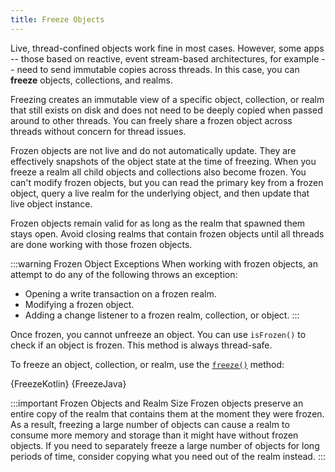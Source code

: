 ```yaml
---
title: Freeze Objects
---
```


Live, thread-confined objects work fine in most cases.
However, some apps -- those based on reactive, event
stream-based architectures, for example -- need to send
immutable copies across threads. In this case,
you can **freeze** objects, collections, and realms.

Freezing creates an immutable view of a specific object,
collection, or realm that still exists on disk and does not
need to be deeply copied when passed around to other
threads. You can freely share a frozen object across threads
without concern for thread issues.

Frozen objects are not live and do not automatically update. They are
effectively snapshots of the object state at the time of freezing. When
you freeze a realm all child objects and collections also become
frozen. You can't modify frozen objects, but you can read the primary
key from a frozen object, query a live realm for the underlying
object, and then update that live object instance.

Frozen objects remain valid for as long as the realm that
spawned them stays open. Avoid closing realms that contain frozen
objects until all threads are done working with those frozen objects.

:::warning Frozen Object Exceptions
When working with frozen objects, an attempt to do any of
the following throws an exception:

- Opening a write transaction on a frozen realm.
- Modifying a frozen object.
- Adding a change listener to a frozen realm, collection, or object.
:::

Once frozen, you cannot unfreeze an object. You
can use `isFrozen()` to check if an object is frozen.
This method is always thread-safe.

To freeze an object, collection, or realm, use the
[`freeze()`](https://docs.mongodb.com/realm-sdks/java/latest/io/realm/RealmObject.html#freeze--)
method:

<Tabs groupId="java-sdk-languages">
    <TabItem value="kotlin" label="Kotlin">
        <CodeBlock language="kotlin">{FreezeKotlin}</CodeBlock>
    </TabItem>
    <TabItem value="java" label="Java">
        <CodeBlock language="java">{FreezeJava}</CodeBlock>
    </TabItem>
</Tabs>

:::important Frozen Objects and Realm Size
Frozen objects preserve an entire copy of the realm that contains
them at the moment they were frozen. As a result, freezing a large
number of objects can cause a realm to consume more memory and
storage than it might have without frozen objects. If you need to
separately freeze a large number of objects for long periods of time,
consider copying what you need out of the realm instead.
:::
